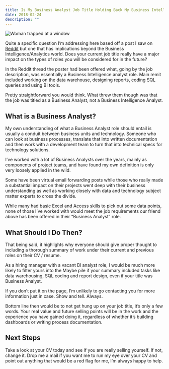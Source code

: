 ```yaml
---
title: Is My Business Analyst Job Title Holding Back My Business Intelligence Career?
date: 2018-02-24
description: ""
---
```

![Woman trapped at a window](/images/woman-trapped-window.jpg)

Quite a specific question I&#8217;m addressing here based off a post I saw on [Reddit][1] but one that has implications beyond the Business Intelligence/Analytics world. Does your current job title really have a major impact on the types of roles you will be considered for in the future?

In the Reddit thread the poster had been offered what, going by the job description, was essentially a Business Intelligence analyst role. Main remit included working on the data warehouse, designing reports, coding SQL queries and using BI tools.

Pretty straightforward you would think. What threw them though was that the job was titled as a Business Analyst, not a Business Intelligence Analyst.

## What is a Business Analyst?

My own understanding of what a Business Analyst role should entail is usually a conduit between business units and technology. Someone who can look at business processes, translate that into written documentation and then work with a development team to turn that into technical specs for technology solutions.

I&#8217;ve worked with a lot of Business Analysts over the years, mainly as components of project teams, and have found my own definition is only very loosely applied in the wild.

Some have been virtual email forwarding posts while those who really made a substantial impact on their projects went deep with their business understanding as well as working closely with data and technology subject matter experts to cross the divide.

While many had basic Excel and Access skills to pick out some data points, none of those I&#8217;ve worked with would meet the job requirements our friend above has been offered in their &#8220;Business Analyst&#8221; role.

## What Should I Do Then?

That being said, it highlights why everyone should give proper thought to including a thorough summary of work under their current and previous roles on their CV / resume.

As a hiring manager with a vacant BI analyst role, I would be much more likely to filter yours into the Maybe pile if your summary included tasks like data warehousing, SQL coding and report design, even if your title was Business Analyst.

If you don&#8217;t put it on the page, I&#8217;m unlikely to go contacting you for more information just in case. Show and tell. Always.

Bottom line then would be to not get hung up on your job title, it&#8217;s only a few words. Your real value and future selling points will be in the work and the experience you have gained doing it, regardless of whether it&#8217;s building dashboards or writing process documentation.

## Next Steps

Take a look at your CV today and see if you are really selling yourself. If not, change it. Drop me a mail if you want me to run my eye over your CV and point out anything that would be a red flag for me, I&#8217;m always happy to help.

 [1]: https://www.reddit.com/r/BusinessIntelligence/comments/6l5wd3/which_job_title_to_pick_business_analyst_or/
